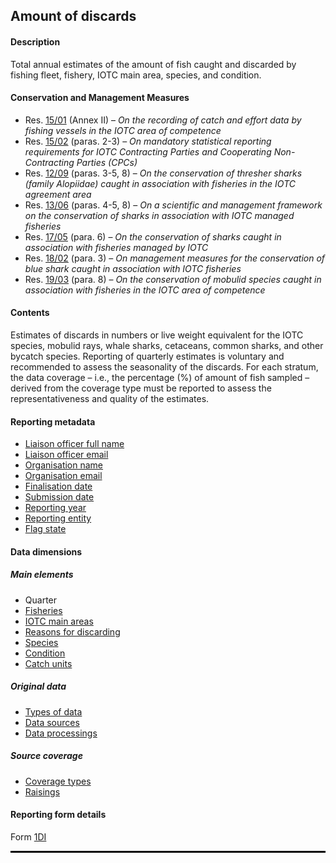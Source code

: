 ## Amount of discards {#DIdataset}

#### Description

Total annual estimates of the amount of fish caught and discarded by fishing fleet, fishery, IOTC main area, species, and condition.

#### Conservation and Management Measures

- Res. [15/01](https://www.iotc.org/cmm/resolution-1501-recording-catch-and-effort-data-fishing-vessels-iotc-area-competence) (Annex II) -- _On the recording of catch and effort data by fishing vessels in the IOTC area of competence_
- Res. [15/02](https://www.iotc.org/cmm/resolution-1502-mandatory-statistical-reporting-requirements-iotc-contracting-parties-and) (paras. 2-3) -- _On mandatory statistical reporting requirements for IOTC Contracting Parties and Cooperating Non-Contracting Parties (CPCs)_
- Res. [12/09](https://iotc.org/cmm/resolution-1209-conservation-thresher-sharks-family-alopiidae-caught-association-fisheries-iotc) (paras. 3-5, 8) -- _On the conservation of thresher sharks (family Alopiidae) caught in association with fisheries in the IOTC agreement area_
- Res. [13/06](https://iotc.org/cmm/resolution-1306-scientific-and-management-framework-conservation-sharks-species-caught) (paras. 4-5, 8) -- _On a scientific and management framework on the conservation of sharks in association with IOTC managed fisheries_
- Res. [17/05](https://www.iotc.org/cmm/resolution-1705-conservation-sharks-caught-association-fisheries-managed-iotc) (para. 6) -- _On the conservation of sharks caught in association with fisheries managed by IOTC_
- Res. [18/02](https://iotc.org/cmm/resolution-1802-management-measures-conservation-blue-shark-caught-association-iotc-fisheries) (para. 3) -- _On management measures for the conservation of blue shark caught in association with IOTC fisheries_
- Res. [19/03](https://iotc.org/cmm/resolution-1903-conservation-mobulid-rays-caught-association-fisheries-iotc-area-competence) (para. 8) -- _On the conservation of mobulid species caught in association with fisheries in the IOTC area of competence_

#### Contents

Estimates of discards in numbers or live weight equivalent for the IOTC species, mobulid rays, whale sharks, cetaceans, common sharks, and other bycatch species. Reporting of quarterly estimates is voluntary and recommended to assess the seasonality of the discards. For each stratum, the data coverage -- i.e., the percentage (%) of amount of fish sampled -- derived from the coverage type must be reported to assess the representativeness and quality of the estimates.

#### Reporting metadata

- [Liaison officer full name](#fcname)
- [Liaison officer email](#fcemail)
- [Organisation name](#orgname)
- [Organisation email](#orgemail)
- [Finalisation date](#findate)
- [Submission date](#subdate)
- [Reporting year](#repyear)
- [Reporting entity](#repentity)
- [Flag state](#repflagstate)

#### Data dimensions 

##### Main elements

- Quarter
- [Fisheries](../domain/fisheries/#fisheries)
- [IOTC main areas](../domain/admin/#IOareasMain)
- [Reasons for discarding](../domain/biological/#discardReasons)
- [Species](../domain/biological/#allSpecies)  
- [Condition](../domain/biological/#individualConditions)
- [Catch units](../domain/fisheries/#catchUnits)

##### Original data

- [Types of data](../domain/data/#types)
- [Data sources](../domain/data/#sourcesDI)
- [Data processings](../domain/data/#processingsDI)

##### Source coverage

- [Coverage types](../domain/data/#coverageTypes)
- [Raisings](../domain/data/#raisings)

#### Reporting form details

Form [1DI](../forms/#Form_1DI)

<hr style="border:1.5px solid black">
